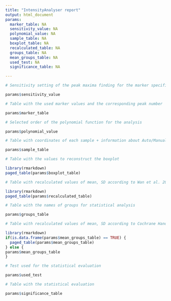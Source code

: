 ---
title: "IntensityAnalyser report"
output: html_document
params:
  marker_table: NA
  sensitivity_value: NA
  polynomial_value: NA
  sample_table: NA
  boxplot_table: NA
  recalculated_table: NA
  groups_table: NA
  mean_groups_table: NA
  used_test: NA
  significance_table: NA

---

```{r}
# Sensitivity setting of the peak maxima finding for the marker specification (in case of the marker correction settig, the second value correspond to the second marker)
```
```{r, echo=FALSE}
params$sensitivity_value
```

```{r}
# Table with the used marker values and the corresponding peak number
```
```{r, echo=FALSE}
params$marker_table
```

```{r}
# Selected order of the polynomial function for the analysis
```
```{r, echo=FALSE}
params$polynomial_value
```

```{r}
# Table with coordinates of each sample + information about Auto/Manual status and backround correction
```
```{r, echo=FALSE}
params$sample_table
```

```{r}
# Table with the values to reconstruct the boxplot
```
```{r, echo=FALSE, layout="l-body-outset"}
library(rmarkdown)
paged_table(params$boxplot_table)
```

```{r}
# Table with recalculated values of mean, SD according to Wan et al. 2014
```
```{r, echo=FALSE, layout="l-body-outset"}
library(rmarkdown)
paged_table(params$recalculated_table)
```

```{r}
# Table with the names of groups for statistical analysis
```
```{r, echo=FALSE}
params$groups_table
```

```{r}
# Table with recalculated values of mean, SD according to Cochrane Handbook for Systematic Reviews of Interventions v5.1.0
```
```{r, echo=FALSE, layout="l-body-outset"}
library(rmarkdown)
if(is.data.frame(params$mean_groups_table) == TRUE) {
  paged_table(params$mean_groups_table)
} else {
params$mean_groups_table
}
```

```{r}
# Test used for the statistical evaluation
```
```{r, echo=FALSE}
params$used_test
```

```{r}
# Table with the statistical evaluation
```
```{r, echo=FALSE}
params$significance_table
```
